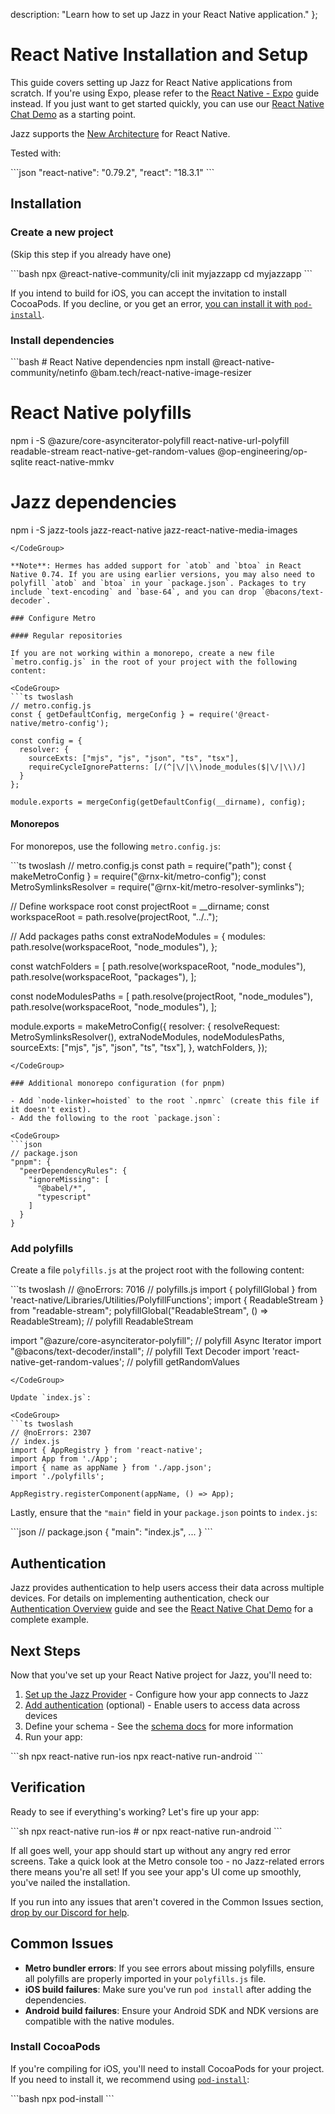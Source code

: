   description: "Learn how to set up Jazz in your React Native application."
};


# React Native Installation and Setup

This guide covers setting up Jazz for React Native applications from scratch. If you're using Expo, please refer to the [React Native - Expo](/docs/react-native-expo/project-setup) guide instead. If you just want to get started quickly, you can use our [React Native Chat Demo](https://github.com/garden-co/jazz/tree/main/examples/chat-rn) as a starting point.

Jazz supports the [New Architecture](https://reactnative.dev/architecture/landing-page) for React Native.

Tested with:

<CodeGroup>
```json
"react-native": "0.79.2",
"react": "18.3.1"
```
</CodeGroup>

## Installation

### Create a new project

(Skip this step if you already have one)

<CodeGroup>
```bash
npx @react-native-community/cli init myjazzapp
cd myjazzapp
```
</CodeGroup>

If you intend to build for iOS, you can accept the invitation to install CocoaPods. If you decline, or you get an error, [you can install it with `pod-install`](#install-cocoapods).

### Install dependencies

<CodeGroup>
```bash
# React Native dependencies
npm install @react-native-community/netinfo @bam.tech/react-native-image-resizer

# React Native polyfills
npm i -S @azure/core-asynciterator-polyfill react-native-url-polyfill readable-stream react-native-get-random-values @op-engineering/op-sqlite react-native-mmkv

# Jazz dependencies
npm i -S jazz-tools jazz-react-native jazz-react-native-media-images
```
</CodeGroup>

**Note**: Hermes has added support for `atob` and `btoa` in React Native 0.74. If you are using earlier versions, you may also need to polyfill `atob` and `btoa` in your `package.json`. Packages to try include `text-encoding` and `base-64`, and you can drop `@bacons/text-decoder`.

### Configure Metro

#### Regular repositories

If you are not working within a monorepo, create a new file `metro.config.js` in the root of your project with the following content:

<CodeGroup>
```ts twoslash
// metro.config.js
const { getDefaultConfig, mergeConfig } = require('@react-native/metro-config');

const config = {
  resolver: {
    sourceExts: ["mjs", "js", "json", "ts", "tsx"],
    requireCycleIgnorePatterns: [/(^|\/|\\)node_modules($|\/|\\)/]
  }
};

module.exports = mergeConfig(getDefaultConfig(__dirname), config);
```
</CodeGroup>

#### Monorepos

For monorepos, use the following `metro.config.js`:

<CodeGroup>
```ts twoslash
// metro.config.js
const path = require("path");
const { makeMetroConfig } = require("@rnx-kit/metro-config");
const MetroSymlinksResolver = require("@rnx-kit/metro-resolver-symlinks");

// Define workspace root
const projectRoot = __dirname;
const workspaceRoot = path.resolve(projectRoot, "../..");

// Add packages paths
const extraNodeModules = {
  modules: path.resolve(workspaceRoot, "node_modules"),
};

const watchFolders = [
  path.resolve(workspaceRoot, "node_modules"),
  path.resolve(workspaceRoot, "packages"),
];

const nodeModulesPaths = [
  path.resolve(projectRoot, "node_modules"),
  path.resolve(workspaceRoot, "node_modules"),
];

module.exports = makeMetroConfig({
  resolver: {
    resolveRequest: MetroSymlinksResolver(),
    extraNodeModules,
    nodeModulesPaths,
    sourceExts: ["mjs", "js", "json", "ts", "tsx"],
  },
  watchFolders,
});
```
</CodeGroup>

### Additional monorepo configuration (for pnpm)

- Add `node-linker=hoisted` to the root `.npmrc` (create this file if it doesn't exist).
- Add the following to the root `package.json`:

<CodeGroup>
```json
// package.json
"pnpm": {
  "peerDependencyRules": {
    "ignoreMissing": [
      "@babel/*",
      "typescript"
    ]
  }
}
```
</CodeGroup>

### Add polyfills

Create a file `polyfills.js` at the project root with the following content:

<CodeGroup>
```ts twoslash
// @noErrors: 7016
// polyfills.js
import { polyfillGlobal } from 'react-native/Libraries/Utilities/PolyfillFunctions';
import { ReadableStream } from "readable-stream";
polyfillGlobal("ReadableStream", () => ReadableStream); // polyfill ReadableStream

import "@azure/core-asynciterator-polyfill"; // polyfill Async Iterator
import "@bacons/text-decoder/install"; // polyfill Text Decoder
import 'react-native-get-random-values'; // polyfill getRandomValues
```
</CodeGroup>

Update `index.js`:

<CodeGroup>
```ts twoslash
// @noErrors: 2307
// index.js
import { AppRegistry } from 'react-native';
import App from './App';
import { name as appName } from './app.json';
import './polyfills';

AppRegistry.registerComponent(appName, () => App);
```
</CodeGroup>

Lastly, ensure that the `"main"` field in your `package.json` points to `index.js`:

<CodeGroup>
```json
// package.json
{
  "main": "index.js",
  ...
}
```
</CodeGroup>

## Authentication

Jazz provides authentication to help users access their data across multiple devices. For details on implementing authentication, check our [Authentication Overview](/docs/authentication/overview) guide and see the [React Native Chat Demo](https://github.com/garden-co/jazz/tree/main/examples/chat-rn) for a complete example.

## Next Steps

Now that you've set up your React Native project for Jazz, you'll need to:

1. [Set up the Jazz Provider](/docs/react-native/project-setup/providers) - Configure how your app connects to Jazz
2. [Add authentication](/docs/authentication/overview) (optional) - Enable users to access data across devices
3. Define your schema - See the [schema docs](/docs/schemas/covalues) for more information
4. Run your app:

<CodeGroup>
```sh
npx react-native run-ios
npx react-native run-android
```
</CodeGroup>

## Verification

Ready to see if everything's working? Let's fire up your app:

<CodeGroup>
```sh
npx react-native run-ios
# or
npx react-native run-android
```
</CodeGroup>

If all goes well, your app should start up without any angry red error screens. Take a quick look at the Metro console too - no Jazz-related errors there means you're all set! If you see your app's UI come up smoothly, you've nailed the installation.

If you run into any issues that aren't covered in the Common Issues section, [drop by our Discord for help](https://discord.gg/utDMjHYg42).

## Common Issues

- **Metro bundler errors**: If you see errors about missing polyfills, ensure all polyfills are properly imported in your `polyfills.js` file.
- **iOS build failures**: Make sure you've run `pod install` after adding the dependencies.
- **Android build failures**: Ensure your Android SDK and NDK versions are compatible with the native modules.

### Install CocoaPods

If you're compiling for iOS, you'll need to install CocoaPods for your project. If you need to install it, we recommend using [`pod-install`](https://www.npmjs.com/package/pod-install):

<CodeGroup>
```bash
npx pod-install
```
</CodeGroup>
